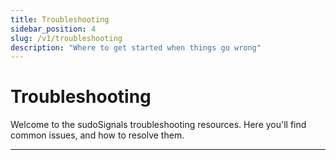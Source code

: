 ```yaml
---
title: Troubleshooting
sidebar_position: 4
slug: /v1/troubleshooting
description: "Where to get started when things go wrong"
---
```



# Troubleshooting

Welcome to the sudoSignals troubleshooting resources. Here you'll find common issues, and how to resolve them.

---
<DocCardList />

<!-- links -->